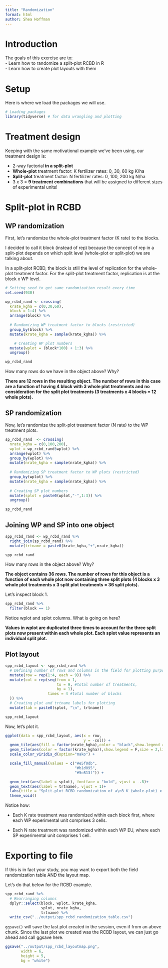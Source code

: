 ```yaml
---
title: "Randomization"
format: html
author: Shea Hoffman
---
```


# Introduction

The goals of this exercise are to:\
- Learn how to randomize a split-plot RCBD in R\
- Learn how to create plot layouts with them

# Setup

Here is where we load the packages we will use.

```r
# Loading packages
library(tidyverse) # for data wrangling and plotting
```

# Treatment design

Keeping with the same motivational example we've been using, our treatment design is:

-   2-way factorial **in a split-plot**\
-   **Whole-plot** treatment factor: K fertilizer rates: 0, 30, 60 kg K/ha\
-   **Split-plot** treatment factor: N fertilizer rates: 0, 100, 200 kg N/ha\
-   3 x 3 = **9 treatment combinations** that will be assigned to different sizes of experimental units!

# Split-plot in RCBD

## WP randomization

First, let's randomize the whole-plot treatment factor (K rate) to the blocks.

I decided to call it block (instead of rep) because the concept of rep in a split-plot depends on which split level (whole-plot or split-plot) we are talking about.

In a split-plot RCBD, the block is still the level of replication for the whole-plot treatment factor. For the split-plot treatment factor, replication is at the block x WP level.

```r
# Setting seed to get same randomization result every time
set.seed(930)

wp_rcbd_rand <- crossing(
  krate_kgha = c(0,30,60),
  block = 1:4) %>%
  arrange(block) %>%
  
  # Randomizing WP treatment factor to blocks (restricted) 
  group_by(block) %>%
  mutate(krate_kgha = sample(krate_kgha)) %>%

    # Creating WP plot numbers
  mutate(wplot = (block*100) + 1:3) %>%
  ungroup()

wp_rcbd_rand
```

How many rows do we have in the object above? Why?

**There are 12 rows in the resulting object. The number of rows in this case are a function of having 4 block with 3 whole plot treatments and no consideration for the split plot treatments (3 treatments x 4 blocks = 12 whole plots).**

## SP randomization

Now, let's randomize the split-plot treatment factor (N rate) to the WP treatment plots.

```r
sp_rcbd_rand  <- crossing(
  nrate_kgha = c(0,100,200),
  wplot = wp_rcbd_rand$wplot) %>%
  arrange(wplot) %>%
  group_by(wplot) %>%
  mutate(nrate_kgha = sample(nrate_kgha)) %>%
                  
  # Randomizing SP treatment factor to WP plots (restricted)
  group_by(wplot) %>%
  mutate(nrate_kgha = sample(nrate_kgha)) %>%
  
  # Creating SP plot numbers 
  mutate(splot = paste0(wplot,"-",1:3)) %>%
  ungroup()

sp_rcbd_rand
```

## Joining WP and SP into one object

```r
spp_rcbd_rand <- wp_rcbd_rand %>%
  right_join(sp_rcbd_rand) %>%
  mutate(trtname = paste0(krate_kgha,"+",nrate_kgha))

spp_rcbd_rand
```

How many rows in the object above? Why?

**The object contains 36 rows. The number of rows for this object is a function of each whole plot now containing three split plots (4 blocks x 3 whole plot treatments x 3 split plot treatments = 36 split plots).**

Let's inspect block 1.

```r
spp_rcbd_rand %>%
  filter(block == 1)
```

Notice wplot and splot columns. What is going on here?

**Values in wplot are duplicated three times to account for the three split plots now present within each whole plot. Each splot value represents an individual split plot.**

## Plot layout

```r
spp_rcbd_layout <- spp_rcbd_rand %>%
  # Defining number of rows and columns in the field for plotting purposes
  mutate(row = rep(1:4, each = 9)) %>%
  mutate(col = rep(seq(from = 1, 
                       to = 9, #total number of treatments, 
                       by = 1), 
                   times = 4 #total number of blocks
  )) %>%
  # Creating plot and trtname labels for plotting
  mutate(lab = paste0(splot, "\n", trtname))

spp_rcbd_layout
```

Now, let's plot it.

```r
ggplot(data = spp_rcbd_layout, aes(x = row, 
                                   y = -col)) +
  geom_tile(aes(fill = factor(nrate_kgha),color = "black",show.legend = F)) +
  geom_tile(aes(color = factor(krate_kgha)),show.legend = F,size = 2,linetype = 2,fill = NA) +
  scale_color_viridis_d(option="mako") +

  scale_fill_manual(values = c("#e5f0db",
                               "#b1d095",
                               "#5e813f")) +

  geom_text(aes(label = splot), fontface = "bold", vjust = -.8)+
  geom_text(aes(label = trtname), vjust = 1)+
  labs(title = "Split-plot RCBD randomization of a\n3 K (whole-plot) x 3 N (split-plot) treatment design") +
  theme_void()
```

Notice how:

-   Each K rate treatment was randomized within each block first, where each WP experimental unit comprises 3 cells.

<!-- -->

-   Each N rate treatment was randomized within each WP EU, where each SP experimental unit comprises 1 cell.

# Exporting to file

If this is in fact your study, you may want to export both the field randomization table AND the layout map.

Let's do that below for the RCBD example.

```r
spp_rcbd_rand %>%
  # Rearranging columns  
  dplyr::select(block, wplot, krate_kgha, 
                splot, nrate_kgha,
                trtname) %>%
  write_csv("../output/spp_rcbd_randomization_table.csv")

```

`ggsave()` will save the last plot created in the session, even if from an above chunk. Since the last plot we created was the RCBD layout, we can just go ahead and call ggsave here.

```r
ggsave("../output/spp_rcbd_layoutmap.png",
       width = 6,
       height = 5,
       bg = "white")
```
